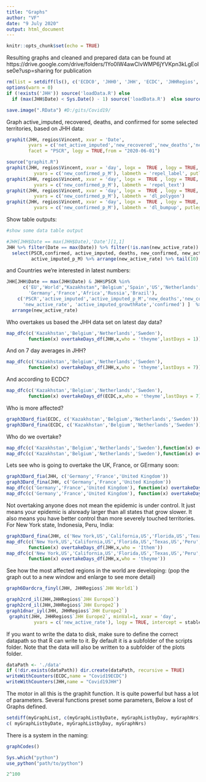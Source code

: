 ```yaml
---
title: "Graphs"
author: "VF"
date: "9 July 2020"
output: html_document
---
```


```r
knitr::opts_chunk$set(echo = TRUE)
```

Resulting graphs and cleaned and prepared data can be found at 
https://drive.google.com/drive/folders/1Yo0IW4awCIvWMP6jYVKpn3kLgEolse0e?usp=sharing
for publication 
```r
rm(list = setdiff(ls(), c('ECDC0', 'JHH0', 'JHH', 'ECDC', 'JHHRegios', 'ECDCRegios','testing')))
options(warn = 0)
if (!exists('JHH')) source('loadData.R') else 
  if (max(JHH$Date) < Sys.Date() - 1) source('loadData.R')  else source('definitions.R')

```
```r
save.image(".RData") #D:/gits/Covid19/
```
Graph active_imputed, recovered, deaths, and confirmed for some selected territories, 
based on JHH data:
```r
graphit(JHH, regios$Vincent, xvar = 'Date', 
        yvars = c('net_active_imputed','new_recovered','new_deaths','new_confirmed'),
        facet = "PSCR", logy = TRUE,from = "2020-06-01")
```
```r
source("graphit.R")
graphit(JHH, regios$Vincent, xvar = 'day', logx =  TRUE , logy = TRUE, from = "2020-07-01",
          yvars = c('new_confirmed_p_M'), labmeth = 'repel_label', putlegend = FALSE)
graphit(JHH, regios$Vincent, xvar = 'day', logx =  TRUE , logy = TRUE, from = "2020-07-01",
          yvars = c('new_confirmed_p_M'), labmeth = 'repel_text')
graphit(JHH, regios$Vincent, xvar = 'day', logx =  TRUE , logy = TRUE, from = "2020-07-01",
          yvars = c('new_confirmed_p_M'), labmeth = 'dl_polygon')
graphit(JHH, regios$Vincent, xvar = 'day', logx =  TRUE , logy = TRUE, from = "2020-07-01",
          yvars = c('new_confirmed_p_M'), labmeth = 'dl_bumpup', putlegend = TRUE)
```

Show table outputs: 
```r
#show some data table output

#JHH[JHH$Date == max(JHH$Date),'Date'][1,1]
JHH %>% filter(Date == max(Date)) %>% filter(!is.nan(new_active_rate)) %>%
  select(PSCR,confirmed, active_imputed, deaths, new_confirmed, new_active_rate, active_imputed_growthRate, 
         active_imputed_p_M) %>% arrange(new_active_rate) %>% tail(10)
```
and Countries we're interested in latest numbers: 
```r
JHH[JHH$Date == max(JHH$Date) & JHH$PSCR %in% 
      c('EU','World',"Kazakhstan",'Belgium','Spain','US','Netherlands','Europe',
        'Germany','France','Africa','Russia','Brazil'),
    c('PSCR','active_imputed','active_imputed_p_M','new_deaths','new_confirmed',
      'new_active_rate', 'active_imputed_growthRate','confirmed') ]  %>%
  arrange(new_active_rate)

```
Who overtakes us based the JHH data set on latest day data? 
```r
map_dfc(c('Kazakhstan','Belgium','Netherlands','Sweden'),
        function(x) overtakeDays_df(JHH,x,who = 'theyme',lastDays = 1))
```
And on 7 day averages in JHH? 
```r
map_dfc(c('Kazakhstan','Belgium','Netherlands','Sweden'),
        function(x) overtakeDays_df(JHH,x,who = 'theyme',lastDays = 7))
```

And according to ECDC? 
```r
map_dfc(c('Kazakhstan','Belgium','Netherlands','Sweden'), 
        function(x) overtakeDays_df(ECDC,x,who = 'theyme',lastDays = 7))
```
Who is more affected? 
```r
graph3Dard_fia(ECDC, c('Kazakhstan','Belgium','Netherlands','Sweden'))
graph3Dard_fina(ECDC, c('Kazakhstan','Belgium','Netherlands','Sweden'))
```
Who do we overtake?
```r
map_dfc(c('Kazakhstan','Belgium','Netherlands','Sweden'),function(x) overtakeDays_df(JHH,x,who = 'Ithem',lastDays = 7))
map_dfc(c('Kazakhstan','Belgium','Netherlands','Sweden'),function(x) overtakeDays_df(ECDC,x,who = 'Ithem',lastDays = 7))
```
Lets see who is going to overtake the UK, France, or GErmany soon: 
```r
graph3Dard_fia(JHH, c('Germany','France','United Kingdom'))
graph3Dard_fina(JHH, c('Germany','France','United Kingdom'))
map_dfc(c('Germany','France','United Kingdom'), function(x) overtakeDays_df(JHH,x,who = "theyme", lastDays = 7))
map_dfc(c('Germany','France','United Kingdom'), function(x) overtakeDays_df(JHH,x,who = "Ithem", lastDays = 7))
```
Not overtaking anyone does not mean the epidemic is under control. It just means your epidemic is alsready larger than all states that grow slower. It also means you have better control than more severely touched territories. 
For New York state, Indonesia, Peru, India: 
```r
graph3Dard_fina(JHH, c('New York,US','California,US','Florida,US','Texas,US','Peru',"Arizona,US"))
map_dfc(c('New York,US','California,US','Florida,US','Texas,US','Peru',"Arizona,US"),
        function(x) overtakeDays_df(JHH,x,who = 'Ithem'))
map_dfc(c('New York,US','California,US','Florida,US','Texas,US','Peru',"Arizona,US"),
        function(x) overtakeDays_df(JHH,x,who = 'theyme'))
```
See how the most affected regions in the world are developing: (pop the graph out to a new window and enlarge to see more detail)
```r
graph6Dardcra_finyl(JHH, JHHRegios$`JHH World1`)
```
```r
graph2crd_il(JHH,JHHRegios$`JHH Europe3`)
graph2crd_il(JHH,JHHRegios$`JHH Europe2`)
graph1dnar_iyl(JHH, JHHRegios$`JHH Europe2`)
 graphit(JHH, JHHRegios$`JHH Europe2`, minVal=1, xvar = 'day', 
          yvars = c('new_active_rate'), logy = TRUE, intercept = stableRate) 
```
If you want to write the data to disk, make sure to define the correct datapath so that R can write to it. By default it is a subfolder of the scripts folder. Note that the data will also be written to a subfolder of the plots folder. 
``` r
dataPath <- './data'
if (!dir.exists(dataPath)) dir.create(dataPath, recursive = TRUE)
writeWithCounters(ECDC,name = "Covid19ECDC")
writeWithCounters(JHH,name = "Covid19JHH") 
```
The motor in all this is the graphit function. It is quite powerful but hass a lot of parameters. Several functions preset some parameters, Below a lost of Graphs defined. 
```r
setdiff(myGraphList, c(myGraphListbyDate, myGraphListbyDay, myGraphNrs))
c( myGraphListbyDate, myGraphListbyDay, myGraphNrs)
```
There is a system in the naming: 
```r
graphCodes()
```
```r

Sys.which("python")
use_python("path/to/python")
```
```python
2^100
```

